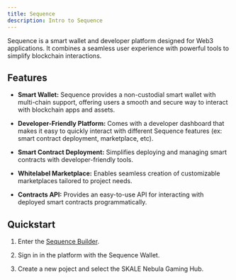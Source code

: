 ```yaml
---
title: Sequence
description: Intro to Sequence
---
```



Sequence is a smart wallet and developer platform designed for Web3 applications. It combines a seamless user experience with powerful tools to simplify blockchain interactions.

<CardGrid>
  <LinkCard title="Website" href="https://layerzero.network/" />
  <LinkCard title="Documentation" href="https://docs.layerzero.network/v2/developers/evm/overview" />
  <LinkCard title="Recipe" description="Not ready yet but is coming very soon!"/>
</CardGrid>


## Features

- **Smart Wallet:** Sequence provides a non-custodial smart wallet with multi-chain support, offering users a smooth and secure way to interact with blockchain apps and assets.  

- **Developer-Friendly Platform:** Comes with a developer dashboard that makes it easy to quickly interact with different Sequence features (ex: smart contract deployment, marketplace, etc).

- **Smart Contract Deployment:** Simplifies deploying and managing smart contracts with developer-friendly tools.  

- **Whitelabel Marketplace:** Enables seamless creation of customizable marketplaces tailored to project needs.  

- **Contracts API:** Provides an easy-to-use API for interacting with deployed smart contracts programmatically.  

## Quickstart

<Steps>

1. Enter the [Sequence Builder](https://sequence.build/).

2. Sign in in the platform with the Sequence Wallet.

3. Create a new poject and select the SKALE Nebula Gaming Hub.

</Steps>
